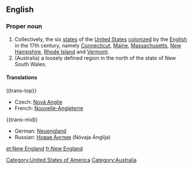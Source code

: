 ==English==
{{wikipedia}}
===Proper noun===
{{en-proper noun|sg=[[new|New]] [[England]]}}

# Collectively, the six [[state]]s of the [[United States]] [[colonize]]d by the [[English]] in the 17th century, namely [[Connecticut]], [[Maine]], [[Massachusetts]], [[New Hampshire]], [[Rhode Island]] and [[Vermont]].
# (Australia) a loosely defined region in the north of the state of New South Wales.

====Translations====
((trans-top}}
* Czech: [[Nová Anglie]] {{f}}
*French: [[Nouvelle-Angleterre]] {{f}}
{{trans-mid))
*German: [[Neuengland]]
*Russian:  [[Новая Англия]] (Nóvaja Ánglija) {{f}}
{{trans-end}}

[[Category:United States of America]]
[[Category:Australia]]

[[et:New England]]
[[fr:New England]]